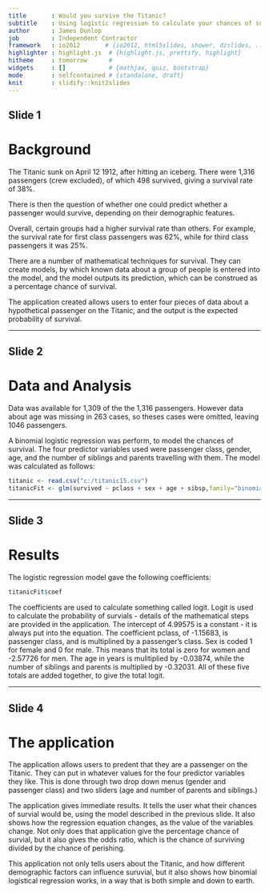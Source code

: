 ```yaml
---
title       : Would you survive the Titanic?
subtitle    : Using logistic regression to calculate your chances of survival
author      : James Dunlop
job         : Independent Contractor
framework   : io2012       # {io2012, html5slides, shower, dzslides, ...}
highlighter : highlight.js  # {highlight.js, prettify, highlight}
hitheme     : tomorrow      # 
widgets     : []            # {mathjax, quiz, bootstrap}
mode        : selfcontained # {standalone, draft}
knit        : slidify::knit2slides
---
```


## Slide 1

# Background


The Titanic sunk on April 12 1912, after hitting an iceberg.  There were 1,316 passengers (crew excluded), of which 498 survived, giving a survival rate of 38%.  

There is then the question of whether one could predict whether a passenger would survive, depending on their demographic features.

Overall, certain groups had a higher survival rate than others.  For example, the survival rate for first class passengers was 62%, while for third class passengers it was 25%.

There are a number of mathematical techniques for survival.  They can create models, by which known data about a group of people is entered into the model, and the model outputs its prediction, which can be construed as a percentage chance of survival.  

The application created allows users to enter four pieces of data about a hypothetical passenger on the Titanic, and the output is the expected probability of survival.

---

## Slide 2

# Data and Analysis

Data was available for 1,309 of the the 1,316 passengers.  However data about age was missing in 263 cases, so theses cases were omitted, leaving 1046 passengers.  

A binomial logistic regression was perform, to model the chances of survival.  The four predictor variables used were passenger class, gender, age, and the number of siblings and parents travelling with them.  The model was calculated as follows:

```r
titanic <- read.csv("c:/titanic15.csv")
titanicFit <- glm(survived ~ pclass + sex + age + sibsp,family="binomial",data=titanic )
```

---

## Slide 3

# Results

The logistic regression model gave the following coefficients:

```r
titanicFit$coef
```

The coefficients are used to calculate something called logit.  Logit is used to calculate the probability of survials - details of the mathematical steps are provided in the application.  The intercept of 4.99575 is a constant - it is always put into the equation.  The coefficient pclass, of -1.15683, is passenger class, and is multiplined by a passenger's class.  Sex is coded 1 for female and 0 for male.  This means that its total is zero for women and -2.57726 for men.  The age in years is mulitiplied by -0.03874, while the number of siblings and parents is multiplied by -0.32031.  All of these five totals are added together, to give the total logit.

---

## Slide 4

# The application

The application allows users to predent that they are a passenger on the Titanic.  They can put in whatever values for the four predictor variables they like.  This is done through two drop down menus (gender and passenger class) and two sliders (age and number of parents and siblings.)

The application gives immediate results.  It tells the user what their chances of survial would be, using the model described in the previous slide.  It also shows how the regression equation changes, as the value of the variables change.  Not only does that application give the percentage chance of survial, but it also gives the odds ratio, which is the chance of surviving divided by the chance of perishing.

This application not only tells users about the Titanic, and how different demographic factors can influence suruvial, but it also shows how binomial logistical regression works, in a way that is both simple and down to earth.

